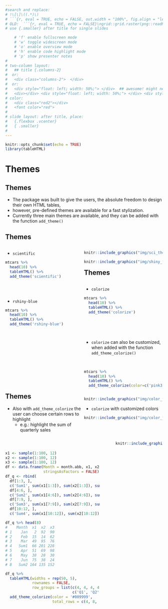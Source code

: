 ```yaml
---
#search and replace:
# !\[\]\((.*)\)
# ```{r, eval = TRUE, echo = FALSE, out.width = "100%", fig.align = "left"}\nknitr::include_graphics("\1")\n```
# OLD:  ```{r, eval = TRUE, echo = FALSE}\ngrid::grid.raster(png::readPNG("\1"))\n```
# use {.smaller} after title for single slides

    # 'f' enable fullscreen mode
    # 'w' toggle widescreen mode
    # 'o' enable overview mode
    # 'h' enable code highlight mode
    # 'p' show presenter notes
#
# two-column layout:
#   ## title {.columns-2}
#  or:
#   <div class="columns-2">  </div>
#  or:
#   <div style="float: left; width: 50%;"> </div>  ## awesome! might need a <div> </div> before the columns... (only "left" also works)
#   <div></div> <div style="float: left; width: 50%;"> </div> <div style="float: left; width: 50%;"> </div> 
# color:
#   <div class="red2"></div>
#   <font color="red">
#
# slide layout: after title, place:
#   {.flexbox .vcenter}
#   { .smaller}
#   
---
```



```r
knitr::opts_chunk$set(echo = TRUE)
library(tableHTML)
```

# Themes 
<!-- {data-background="img/footballer_1.png"} -->

## Themes

- The package was built to give the users, the absolute freedom to design their own HTML tables, 
<br>
- however, pre-defined themes are available for a fast stylization.
<br>
- Currently three main themes are available, and they can be added with the function `add_theme()`
<br>

## Themes
<div style="float: left; width: 50%;"> 
- `scientific`
```r
mtcars %>% 
  head(10) %>% 
  tableHTML() %>% 
  add_theme('scientific')
```

<br>
<br>

- `rshiny-blue`
```r
mtcars %>% 
  head(10) %>% 
  tableHTML() %>% 
  add_theme('rshiny-blue')
```
</div>

<div style="float: right; width: 50%;"> 

```r
knitr::include_graphics("img/sci_theme.png")
```

```r
knitr::include_graphics("img/shiny_theme.png")
```
</div>

## Themes
<div style="float: left; width: 50%;"> 
- `colorize`

```r
mtcars %>% 
  head(10) %>% 
  tableHTML() %>% 
  add_theme('colorize')
```

<br>
<br>
<br>

- `colorize` can also be customized, when added with the function `add_theme_colorize()`

<br>

```r
mtcars %>% 
  head(10) %>% 
  tableHTML() %>% 
  add_theme_colorize(color=c('pink3', 'yellow2'))
```
</div>


<div style="float: right; width: 50%;"> 
```r
knitr::include_graphics("img/color_theme.png")
```

- `colorize` with customized colors

```r
knitr::include_graphics("img/color_theme_2.png")
```
</div>

## Themes
- Also with `add_theme_colorize` the user can choose certain rows to highlight
  + e.g.: highlight the sum of quarterly sales

<div style="float: left; width: 60%;"> 
<br>
```r
x1 <- sample(1:100, 12)
x2 <- sample(1:100, 12)
x3 <- sample(1:100, 12)
df <- data.frame(Month = month.abb, x1, x2, x3,
                 stringsAsFactors = FALSE)
df_q <- rbind(
  df[1:3, ],
  c('Sum1', sum(x1[1:3]), sum(x2[1:3]), sum(x3[1:3])),
  df[4:6, ],
  c('Sum2', sum(x1[4:6]), sum(x2[4:6]), sum(x3[4:6])),
  df[7:9, ],
  c('Sum3', sum(x1[7:9]), sum(x2[7:9]), sum(x3[7:9])),
  df[10:12, ],
  c('Sum4', sum(x1[10:12]), sum(x2[10:12]), sum(x3[10:12])))
```

```r
df_q %>% head(8)
#    Month  x1  x2  x3
# 1    Jan   2  92  90
# 2    Feb  15  14  62
# 3    Mar  49  95  76
# 4   Sum1  66 201 228
# 5    Apr  51  69  98
# 6    May  38  28  30
# 7    Jun  75  38  24
# 8   Sum2 164 135 152
```

```r
df_q %>%
  tableHTML(widths = rep(50, 5),
            rownames = FALSE,
            row_groups = list(c(4, 4, 4, 4),
                              c('Q1', 'Q2', 'Q3', 'Q4'))) %>%
  add_theme_colorize(color = '#009999',
                     total_rows = c(4, 8, 12, 16))
```


</div>

<div style="float: right; width: 30%;"> 
```r
knitr::include_graphics("img/color_theme_3.png")
```
</div>